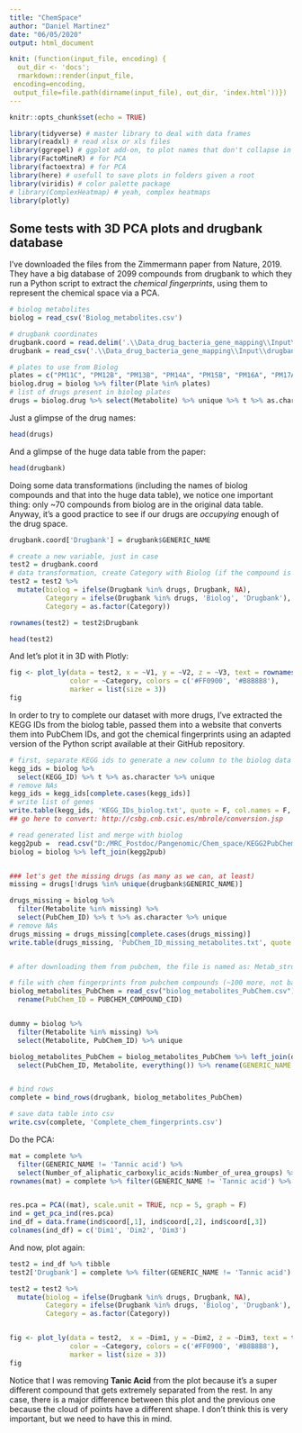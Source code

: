 ```yaml
---
title: "ChemSpace"
author: "Daniel Martinez"
date: "06/05/2020"
output: html_document

knit: (function(input_file, encoding) {
  out_dir <- 'docs';
  rmarkdown::render(input_file,
 encoding=encoding,
 output_file=file.path(dirname(input_file), out_dir, 'index.html'))})
---
```


```r
knitr::opts_chunk$set(echo = TRUE)
```

```r
library(tidyverse) # master library to deal with data frames
library(readxl) # read xlsx or xls files
library(ggrepel) # ggplot add-on, to plot names that don't collapse in same position
library(FactoMineR) # for PCA
library(factoextra) # for PCA
library(here) # usefull to save plots in folders given a root
library(viridis) # color palette package
# library(ComplexHeatmap) # yeah, complex heatmaps
library(plotly)
```



## Some tests with 3D PCA plots and drugbank database

I've downloaded the files from the Zimmermann paper from Nature, 2019. They have a big database of 2099 compounds from drugbank to which they run a Python script to extract the *chemical fingerprints*, using them to represent the chemical space via a PCA. 

```r
# biolog metabolites
biolog = read_csv('Biolog_metabolites.csv')

# drugbank coordinates
drugbank.coord = read.delim('.\\Data_drug_bacteria_gene_mapping\\Input\\drugbank_pca.txt', header = FALSE)
drugbank = read_csv('.\\Data_drug_bacteria_gene_mapping\\Input\\drugbank_approved_MW_150_1000_functional_groups_all.csv') %>% select(-Number_of_carboxylic_acids_1)

# plates to use from Biolog
plates = c("PM11C", "PM12B", "PM13B", "PM14A", "PM15B", "PM16A", "PM17A", "PM18C", "PM19" , "PM20B")
biolog.drug = biolog %>% filter(Plate %in% plates)
# list of drugs present in biolog plates
drugs = biolog.drug %>% select(Metabolite) %>% unique %>% t %>% as.character
```

Just a glimpse of the drug names:

```r
head(drugs)
```

And a glimpse of the huge data table from the paper:

```r
head(drugbank)
```

Doing some data transformations (including the names of biolog compounds and that into the huge data table), we notice one important thing: only ~70 compounds from biolog are in the original data table. Anyway, it's a good practice to see if our drugs are *occupying* enough of the drug space.

```r

drugbank.coord['Drugbank'] = drugbank$GENERIC_NAME

# create a new variable, just in case
test2 = drugbank.coord
# data transformation, create Category with Biolog (if the compound is Drugbank) and Drugbank (if not)
test2 = test2 %>%
  mutate(biolog = ifelse(Drugbank %in% drugs, Drugbank, NA),
         Category = ifelse(Drugbank %in% drugs, 'Biolog', 'Drugbank'),
         Category = as.factor(Category)) 

rownames(test2) = test2$Drugbank

head(test2)
```

And let's plot it in 3D with Plotly:

```r
fig <- plot_ly(data = test2, x = ~V1, y = ~V2, z = ~V3, text = rownames(test2), 
               color = ~Category, colors = c('#FF0900', '#B8B8B8'),
               marker = list(size = 3))
fig

```


In order to try to complete our dataset with more drugs, I've extracted the KEGG IDs from the biolog table, passed them into a website that converts them into PubChem IDs, and got the chemical fingerprints using an adapted version of the Python script available at their GitHub repository. 

```r
# first, separate KEGG ids to generate a new column to the biolog data frame with pubchem ids
kegg_ids = biolog %>%
  select(KEGG_ID) %>% t %>% as.character %>% unique 
# remove NAs
kegg_ids = kegg_ids[complete.cases(kegg_ids)]
# write list of genes
write.table(kegg_ids, 'KEGG_IDs_biolog.txt', quote = F, col.names = F, row.names = F)
## go here to convert: http://csbg.cnb.csic.es/mbrole/conversion.jsp

# read generated list and merge with biolog
kegg2pub =  read.csv("D:/MRC_Postdoc/Pangenomic/Chem_space/KEGG2PubChemIDs.txt")
biolog = biolog %>% left_join(kegg2pub)


### let's get the missing drugs (as many as we can, at least)
missing = drugs[!drugs %in% unique(drugbank$GENERIC_NAME)]

drugs_missing = biolog %>%
  filter(Metabolite %in% missing) %>%
  select(PubChem_ID) %>% t %>% as.character %>% unique 
# remove NAs
drugs_missing = drugs_missing[complete.cases(drugs_missing)]
write.table(drugs_missing, 'PubChem_ID_missing_metabolites.txt', quote = F, col.names = F, row.names = F)


# after downloading them from pubchem, the file is named as: Metab_structures_missing_biolog.sdf

# file with chem fingerprints from pubchem compounds (~100 more, not bad)
biolog_metabolites_PubChem = read_csv("biolog_metabolites_PubChem.csv") %>% select(-X1, -index, -Number_of_carboxylic_acids_1, -ID) %>%
  rename(PubChem_ID = PUBCHEM_COMPOUND_CID) 


dummy = biolog %>%
  filter(Metabolite %in% missing) %>%
  select(Metabolite, PubChem_ID) %>% unique

biolog_metabolites_PubChem = biolog_metabolites_PubChem %>% left_join(dummy, by = 'PubChem_ID') %>%
  select(PubChem_ID, Metabolite, everything()) %>% rename(GENERIC_NAME = Metabolite)


# bind rows
complete = bind_rows(drugbank, biolog_metabolites_PubChem)

# save data table into csv
write.csv(complete, 'Complete_chem_fingerprints.csv')
```


Do the PCA: 

```r
mat = complete %>% 
  filter(GENERIC_NAME != 'Tannic acid') %>%
  select(Number_of_aliphatic_carboxylic_acids:Number_of_urea_groups) %>% as.matrix
rownames(mat) = complete %>% filter(GENERIC_NAME != 'Tannic acid') %>% select(GENERIC_NAME) %>% t %>% as.character


res.pca = PCA((mat), scale.unit = TRUE, ncp = 5, graph = F)
ind = get_pca_ind(res.pca)
ind_df = data.frame(ind$coord[,1], ind$coord[,2], ind$coord[,3])
colnames(ind_df) = c('Dim1', 'Dim2', 'Dim3')
```


And now, plot again:

```r
test2 = ind_df %>% tibble 
test2['Drugbank'] = complete %>% filter(GENERIC_NAME != 'Tannic acid') %>% select(GENERIC_NAME) %>% t %>% as.character

test2 = test2 %>%
  mutate(biolog = ifelse(Drugbank %in% drugs, Drugbank, NA),
         Category = ifelse(Drugbank %in% drugs, 'Biolog', 'Drugbank'),
         Category = as.factor(Category)) 


fig <- plot_ly(data = test2,  x = ~Dim1, y = ~Dim2, z = ~Dim3, text = test2$Drugbank, 
               color = ~Category, colors = c('#FF0900', '#B8B8B8'),
               marker = list(size = 3))
fig
```


Notice that I was removing **Tanic Acid** from the plot because it's a super different compound that gets extremely separated from the rest. In any case, there is a major difference between this plot and the previous one because the cloud of points have a different shape. I don't think this is very important, but we need to have this in mind. 


<br><br><br>








